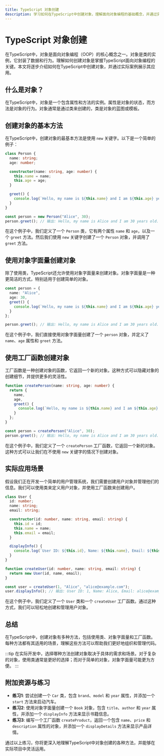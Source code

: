 ```yaml
---
title: TypeScript 对象创建
description: 学习如何在TypeScript中创建对象，理解面向对象编程的基础概念，并通过实际案例掌握对象创建的方法。
---
```


# TypeScript 对象创建

在TypeScript中，对象是面向对象编程（OOP）的核心概念之一。对象是类的实例，它封装了数据和行为。理解如何创建对象是掌握TypeScript面向对象编程的关键。本文将逐步介绍如何在TypeScript中创建对象，并通过实际案例展示其应用。

## 什么是对象？

在TypeScript中，对象是一个包含属性和方法的实例。属性是对象的状态，而方法是对象的行为。对象通常是通过类来创建的，类是对象的蓝图或模板。

## 创建对象的基本方法

在TypeScript中，创建对象的最基本方法是使用 `new` 关键字。以下是一个简单的例子：

```typescript
class Person {
  name: string;
  age: number;

  constructor(name: string, age: number) {
    this.name = name;
    this.age = age;
  }

  greet() {
    console.log(`Hello, my name is ${this.name} and I am ${this.age} years old.`);
  }
}

const person = new Person("Alice", 30);
person.greet(); // 输出: Hello, my name is Alice and I am 30 years old.
```

在这个例子中，我们定义了一个 `Person` 类，它有两个属性 `name` 和 `age`，以及一个 `greet` 方法。然后我们使用 `new` 关键字创建了一个 `Person` 对象，并调用了 `greet` 方法。

## 使用对象字面量创建对象

除了使用类，TypeScript还允许使用对象字面量来创建对象。对象字面量是一种更简洁的方式，特别适用于创建简单的对象。

```typescript
const person = {
  name: "Alice",
  age: 30,
  greet() {
    console.log(`Hello, my name is ${this.name} and I am ${this.age} years old.`);
  }
};

person.greet(); // 输出: Hello, my name is Alice and I am 30 years old.
```

在这个例子中，我们直接使用对象字面量创建了一个 `person` 对象，并定义了 `name`、`age` 属性和 `greet` 方法。

## 使用工厂函数创建对象

工厂函数是一种创建对象的函数，它返回一个新的对象。这种方式可以隐藏对象的创建细节，并提供更多的灵活性。

```typescript
function createPerson(name: string, age: number) {
  return {
    name,
    age,
    greet() {
      console.log(`Hello, my name is ${this.name} and I am ${this.age} years old.`);
    }
  };
}

const person = createPerson("Alice", 30);
person.greet(); // 输出: Hello, my name is Alice and I am 30 years old.
```

在这个例子中，我们定义了一个 `createPerson` 工厂函数，它返回一个新的对象。这种方式可以让我们在不使用 `new` 关键字的情况下创建对象。

## 实际应用场景

假设我们正在开发一个简单的用户管理系统，我们需要创建用户对象并管理他们的信息。我们可以使用类来定义用户对象，并使用工厂函数来创建用户。

```typescript
class User {
  id: number;
  name: string;
  email: string;

  constructor(id: number, name: string, email: string) {
    this.id = id;
    this.name = name;
    this.email = email;
  }

  displayInfo() {
    console.log(`User ID: ${this.id}, Name: ${this.name}, Email: ${this.email}`);
  }
}

function createUser(id: number, name: string, email: string) {
  return new User(id, name, email);
}

const user = createUser(1, "Alice", "alice@example.com");
user.displayInfo(); // 输出: User ID: 1, Name: Alice, Email: alice@example.com
```

在这个例子中，我们定义了一个 `User` 类和一个 `createUser` 工厂函数。通过这种方式，我们可以轻松地创建和管理用户对象。

## 总结

在TypeScript中，创建对象有多种方法，包括使用类、对象字面量和工厂函数。每种方法都有其适用的场景，理解这些方法可以帮助我们更好地组织和管理代码。

:::tip
在实际开发中，选择哪种方法创建对象取决于具体的需求和场景。对于复杂的对象，使用类通常是更好的选择；而对于简单的对象，对象字面量可能更为方便。
:::

## 附加资源与练习

- **练习1**: 尝试创建一个 `Car` 类，包含 `brand`、`model` 和 `year` 属性，并添加一个 `start` 方法来启动汽车。
- **练习2**: 使用对象字面量创建一个 `Book` 对象，包含 `title`、`author` 和 `year` 属性，并添加一个 `displayInfo` 方法来显示书籍信息。
- **练习3**: 编写一个工厂函数 `createProduct`，返回一个包含 `name`、`price` 和 `description` 属性的对象，并添加一个 `displayDetails` 方法来显示产品详情。

通过以上练习，你将更深入地理解TypeScript中对象创建的各种方法，并能够在实际项目中灵活运用。
